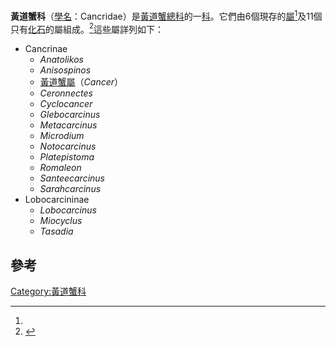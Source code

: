 {{automatic taxobox 
| name = 黃道蟹科
| image = Red Rock Crab (Cancer antennarius) (2281653819).jpg
| image_width = 250px
| image_caption = [[加州|加州]]的一只[[体壮蟹属|体壮蟹]]
| taxon= Cancridae
|authority = [[拉特雷耶·皮埃爾·安德烈|Latreille]], 1802<ref name="Ng">{{cite journal en|journal=Raffles Bulletin of Zoology|year=2008|volume=17|pages=1–286|title=Systema Brachyurorum: Part I. An annotated checklist of extant Brachyuran crabs of the world|author=Peter K. L. Ng, Danièle Guinot & Peter J. F. Davie|url=http://rmbr.nus.edu.sg/rbz/biblio/s17/s17rbz.pdf|access-date=2010-06-27|archive-date=2011-06-06|archive-url=https://web.archive.org/web/20110606061453/http://rmbr.nus.edu.sg/rbz/biblio/s17/s17rbz.pdf|dead-url=no}}</ref>
| subdivision_ranks = [[屬|屬]]
| subdivision =
* 參見內文
}}

'''黃道蟹科'''（[[學名|學名]]：Cancridae）是[[黃道蟹總科|黃道蟹總科]]的一[[科|科]]。它們由6個現存的[[屬|屬]]<ref name="Ng"/>及11個只有[[化石|化石]]的屬組成。<ref name="Grave">{{cite journal en|journal=Raffles Bulletin of Zoology|year=2009|volume=Suppl. 21|pages=1–109|title=A classification of living and fossil genera of decapod crustaceans|author=Sammy De Grave, N. Dean Pentcheff, Shane T. Ahyong ''et al.''|url=http://rmbr.nus.edu.sg/rbz/biblio/s21/s21rbz1-109.pdf|access-date=2010-06-27|archive-date=2011-06-06|archive-url=https://web.archive.org/web/20110606064728/http://rmbr.nus.edu.sg/rbz/biblio/s21/s21rbz1-109.pdf|dead-url=no}}</ref>這些屬詳列如下：

*Cancrinae
** ''Anatolikos''
** ''Anisospinos''
** [[黃道蟹屬|黃道蟹屬]]（''Cancer''）
** ''Ceronnectes''
** ''Cyclocancer''
** ''Glebocarcinus''
** ''Metacarcinus''
** ''Microdium''
** ''Notocarcinus''
** ''Platepistoma''
** ''Romaleon''
** ''Santeecarcinus''
** ''Sarahcarcinus''
* Lobocarcininae
** ''Lobocarcinus''
** ''Miocyclus''
** ''Tasadia''

==參考==
{{reflist}}
{{Taxonbar|from=Q538558}}

[[Category:黃道蟹科|Category:黃道蟹科]]